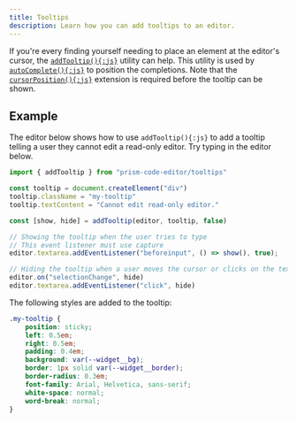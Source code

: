 ```yaml
---
title: Tooltips
description: Learn how you can add tooltips to an editor.
---
```



If you're every finding yourself needing to place an element at the editor's cursor, the [`addTooltip(){:js}`](/api-reference/tooltips/f-addtooltip) utility can help. This utility is used by [`autoComplete(){:js}`](/api-reference/autocomplete/f-autocomplete) to position the completions. Note that the [`cursorPosition(){:js}`](/api-reference/cursor/f-cursorposition) extension is required before the tooltip can be shown.

## Example

The editor below shows how to use `addTooltip(){:js}` to add a tooltip telling a user they cannot edit a read-only editor. Try typing in the editor below.

```ts editor readOnly
import { addTooltip } from "prism-code-editor/tooltips"

const tooltip = document.createElement("div")
tooltip.className = "my-tooltip"
tooltip.textContent = "Cannot edit read-only editor."

const [show, hide] = addTooltip(editor, tooltip, false)

// Showing the tooltip when the user tries to type
// This event listener must use capture
editor.textarea.addEventListener("beforeinput", () => show(), true);

// Hiding the tooltip when a user moves the cursor or clicks on the textarea
editor.on("selectionChange", hide)
editor.textarea.addEventListener("click", hide)
```

The following styles are added to the tooltip:

```css editor
.my-tooltip {
	position: sticky;
	left: 0.5em;
	right: 0.5em;
	padding: 0.4em;
	background: var(--widget__bg);
	border: 1px solid var(--widget__border);
	border-radius: 0.3em;
	font-family: Arial, Helvetica, sans-serif;
	white-space: normal;
	word-break: normal;
}
```

